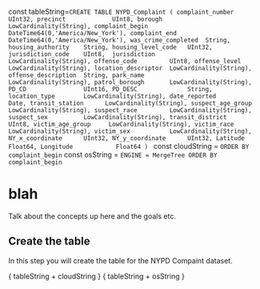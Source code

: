 const tableString=`CREATE TABLE NYPD_Complaint (
    complaint_number     UInt32,
    precinct             UInt8,
    borough              LowCardinality(String),
    complaint_begin      DateTime64(0,'America/New_York'),
    complaint_end        DateTime64(0,'America/New_York'),
    was_crime_completed  String,
    housing_authority    String,
    housing_level_code   UInt32,
    jurisdiction_code    UInt8, 
    jurisdiction         LowCardinality(String),
    offense_code         UInt8,
    offense_level        LowCardinality(String),
    location_descriptor  LowCardinality(String),
    offense_description  String,
    park_name            LowCardinality(String),
    patrol_borough       LowCardinality(String),
    PD_CD                UInt16,
    PD_DESC              String,
    location_type        LowCardinality(String),
    date_reported        Date,
    transit_station      LowCardinality(String),
    suspect_age_group    LowCardinality(String),
    suspect_race         LowCardinality(String),
    suspect_sex          LowCardinality(String),
    transit_district     UInt8,
    victim_age_group     LowCardinality(String),
    victim_race          LowCardinality(String),
    victim_sex           LowCardinality(String),
    NY_x_coordinate      UInt32,
    NY_y_coordinate      UInt32,
    Latitude             Float64,
    Longitude            Float64
)
`
const cloudString = `ORDER BY complaint_begin`
const osString = `ENGINE = MergeTree
ORDER BY complaint_begin`

# blah

Talk about the concepts up here and the goals etc.

## Create the table

In this step you will create the table for the NYPD Compaint dataset.

<Tabs>
  <TabItem value="cloud" label="Cloud" default>
<CodeBlock language="sql">
  {
    tableString + cloudString
  }
</CodeBlock>
  </TabItem>
  <TabItem value="oss" label="OSS">
<CodeBlock language="sql">
  {
    tableString + osString
  }
</CodeBlock>
  </TabItem>
</Tabs>

